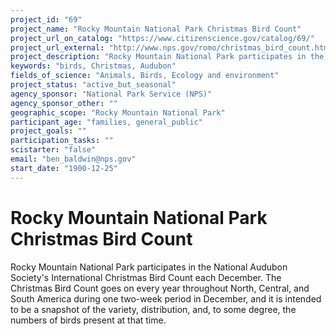 ```yaml
---
project_id: "69"
project_name: "Rocky Mountain National Park Christmas Bird Count"
project_url_on_catalog: "https://www.citizenscience.gov/catalog/69/"
project_url_external: "http://www.nps.gov/romo/christmas_bird_count.htm"
project_description: "Rocky Mountain National Park participates in the National Audubon Society&#39;s International Christmas Bird Count each December. The Christmas Bird Count goes on every year throughout North, Central, and South America during one two-week period in December, and it is intended to be a snapshot of the variety, distribution, and, to some degree, the numbers of birds present at that time."
keywords: "birds, Christmas, Audubon"
fields_of_science: "Animals, Birds, Ecology and environment"
project_status: "active_but_seasonal"
agency_sponsor: "National Park Service (NPS)"
agency_sponsor_other: ""
geographic_scope: "Rocky Mountain National Park"
participant_age: "families, general_public"
project_goals: ""
participation_tasks: ""
scistarter: "false"
email: "ben_baldwin@nps.gov"
start_date: "1900-12-25"
---
```


# Rocky Mountain National Park Christmas Bird Count

Rocky Mountain National Park participates in the National Audubon Society&#39;s International Christmas Bird Count each December. The Christmas Bird Count goes on every year throughout North, Central, and South America during one two-week period in December, and it is intended to be a snapshot of the variety, distribution, and, to some degree, the numbers of birds present at that time.
